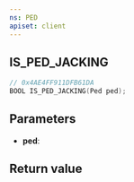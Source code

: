 ```yaml
---
ns: PED
apiset: client
---
```

## IS_PED_JACKING

```c
// 0x4AE4FF911DFB61DA
BOOL IS_PED_JACKING(Ped ped);
```


## Parameters
* **ped**:

## Return value